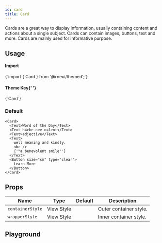 ```yaml
---
id: card
title: Card
---
```



<IconsStyle />

Cards are a great way to display information, usually containing content and actions about a single subject. Cards can contain images, buttons, text and more. Cards are mainly used for informative purpose.

## Usage

<div class="row inline-flex-center">
  <div class="col col--3">
    <h4>Import</h4>
  </div>
  <div class="col col--9">
    <CodeBlock>{`import { Card } from '@rneui/themed';`}</CodeBlock>
  </div>
  <div class="col col--3">
    <h4>
      Theme Key{' '}
      <a href="../customizing#using-themeprovider">
        <BiInfoCircle />
      </a>
    </h4>
  </div>
  <div class="col col--9">
    <CodeBlock>{`Card`}</CodeBlock>
  </div>
</div>

### Default

```tsx live
<Card>
  <Text>Word of the Day</Text>
  <Text h4>be-nev-o=lent</Text>
  <Text>adjective</Text>
  <Text>
    well meaning and kindly.
    <br />
    {'"a benevolent smile"'}
  </Text>
  <Button size="sm" type="clear">
    Learn More
  </Button>
</Card>
```

<Usage />

## Props

<div class='table-responsive'>

| Name             | Type       | Default | Description            |
| ---------------- | ---------- | ------- | ---------------------- |
| `containerStyle` | View Style |         | Outer container style. |
| `wrapperStyle`   | View Style |         | Inner container style. |

</div>

## Playground

<Play />
